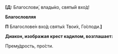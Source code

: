 **[Д:** Благослови́, влады́ко, святы́й вхо́д!

**Благословляя**

**П** Благослове́н вхо́д святы́х Твои́х, Го́споди.**]**

**Диакон, изображая крест кадилом, возглашает:**

Прему́дрость, про́сти.
